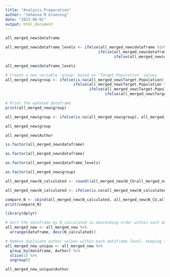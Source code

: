```yaml
---
title: "Analysis_Preparation"
author: "Johanna M Groening"
date: "2023-06-01"
output: html_document
---
```



```r
all_merged_new$dataframe
```


```r
all_merged_new$dataframe_levels <- ifelse(all_merged_new$dataframe %in% c("HP_S_KD_short", "HP_D_KR_short"), "HP",
                                         ifelse(all_merged_new$dataframe %in% c("CHR_T_KD_short", "CHR_S_KR_short", "CHR_S_KD_short", "CHR_AR_short"), "CHR",
                                                ifelse(all_merged_new$dataframe %in% c("P_M_short", "P_J_short"), "P", NA)))

```

```r
all_merged_new$dataframe_levels
```


```r
# Create a new variable 'group' based on 'Target.Population' values
all_merged_new$group <- ifelse(is.na(all_merged_new$Target.Population), NA,
                              ifelse(all_merged_new$Target.Population %in% c("HP", "HP (Military Conscription cohort)", "NEMESIS (Netherlands Mental Health Survey and Incidence Study )","Adolescents attending eight secondary schools in Greater London","adolescents aged 12–15 years in an urban environment.","adolescents presenting for routine medical care","representative of the national population"), "HP",
                                     ifelse(all_merged_new$Target.Population %in% c("CHR", "UHR", "UHR/COGDIS"), "CHR",
                                            ifelse(all_merged_new$Target.Population %in% c("FEP", "NPS", "SZ","SCZ or SCZA (schizoaffective)", "SCZ comapred tohealthy controls", "SCZ or SCZA", "SCZ or SCZA ( schzioaffective) or healthy subjects","SCZ", "SCZ vs healthy controls","SCZ-Spectrum Dsiorder"), "P", NA))))

# Print the updated dataframe
print(all_merged_new$group)


```

```r
all_merged_new$group <- ifelse(is.na(all_merged_new$group), all_merged_new$dataframe_levels, all_merged_new$group)

all_merged_new$group
```
```r
all_merged_new$Author
```
```r
is.factor(all_merged_new$dataframe)
```
```r
as.factor(all_merged_new$dataframe)
```
```r
as.factor(all_merged_new$dataframe_levels)
```

```r
as.factor(all_merged_new$group)
```
```r
all_merged_new$N_calculated <- round((all_merged_new$N_CU+all_merged_new$N_NCU),digits=0)
```

```r
all_merged_new$N_calculated <- ifelse(is.na(all_merged_new$N_calculated), all_merged_new$total_N, all_merged_new$N_calculated)
```

```r
compare_N <- cbind(all_merged_new$N_calculated, all_merged_new$N_CU,all_merged_new$N_NCU)
print(compare_N)


```
```r

library(dplyr)

# Sort the dataframe by N_calculated in descending order within each dataframe level
all_merged_new <- all_merged_new %>%
  arrange(dataframe, desc(N_calculated))

# Remove duplicate author values within each dataframe level, keeping the row with the highest N_calculated
all_merged_new_unique <- all_merged_new %>%
  group_by(dataframe, Author) %>%
  slice(1) %>%
  ungroup()
```

```r
all_merged_new_unique$Author
```

